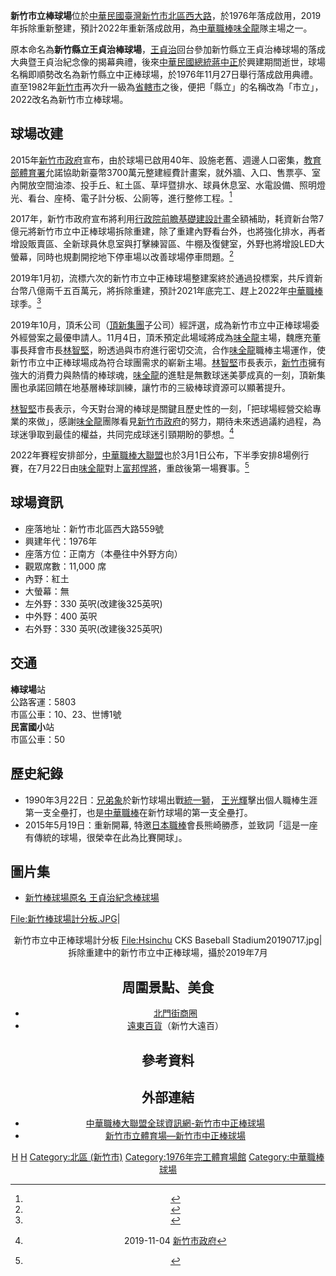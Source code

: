 {{Infobox venue
|name = 新竹市立棒球場
|image = File:新竹中正棒球場.JPG
|image_size =280px
|location = {{ROC}}{{Taiwan Province}}[[新竹市|新竹市]][[北區_(新竹市)|北區]]西大路559號
|coordinates ={{coord|24|48|23.8|N|120|57|39.4|E|display=inline, title}}　
|operator = [[味全龍|味全龍]]（龍來球場股份有限公司）（2022年－）
|dimensions = 左外野：330英呎<br>中外野：400英呎<br>右外野：330英呎
|surface = 紅土
|type = [[棒球場|棒球場]]
|opened = {{Start date|1976|11|27}}  (新建）   {{Startdate|2022|07|22}}（重建）
|owner = [[新竹市政府|新竹市政府]]
|seating_capacity = 10,000席
|former_names = 新竹縣立王貞治棒球場<br>新竹縣立中正棒球場<br>新竹市立中正棒球場
|website = [https://www.wdragons.com/CWS/court_hsinchu.html 官網]
}}

'''新竹市立棒球場'''位於[[中華民國|中華民國]][[臺灣|臺灣]][[新竹市|新竹市]][[北區_(新竹市)|北區]][[西大路_(新竹市)|西大路]]，於1976年落成啟用，2019年拆除重新整建，預計2022年重新落成啟用，為[[中華職棒|中華職棒]][[味全龍|味全龍]]隊主場之一。

原本命名為'''新竹縣立王貞治棒球場'''，[[王貞治|王貞治]]回台參加新竹縣立王貞治棒球場的落成大典暨王貞治紀念像的揭幕典禮，後來[[中華民國總統|中華民國總統]][[蔣中正|蔣中正]]於興建期間逝世，球場名稱即順勢改名為新竹縣立中正棒球場，於1976年11月27日舉行落成啟用典禮。直至1982年[[新竹市|新竹市]]再次升一級為[[省轄市|省轄市]]之後，便把「縣立」的名稱改為「市立」，2022改名為新竹市立棒球場。

== 球場改建 ==
2015年[[新竹市政府|新竹市政府]]宣布，由於球場已啟用40年、設施老舊、週邊人口密集，[[教育部體育署|教育部體育署]]允諾協助新臺幣3700萬元整建經費計畫案，就外牆、入口、售票亭、室內開放空間油漆、投手丘、紅土區、草坪暨排水、球員休息室、水電設備、照明燈光、看台、座椅、電子計分板、公廁等，進行整修工程。<ref>{{Cite web |url=http://www.setn.com/News.aspx?NewsID=137608l |title=砸3700萬整建！新竹球場用新啦啦隊看台迎中職首戰 |access-date=2017-02-22 |archive-date=2017-02-23 |archive-url=https://web.archive.org/web/20170223041418/http://www.setn.com/News.aspx?NewsID=137608l |dead-url=no }}</ref>

2017年，新竹市政府宣布將利用[[行政院|行政院]][[前瞻基礎建設計畫|前瞻基礎建設計畫]]全額補助，耗資新台幣7億元將新竹市立中正棒球場拆除重建，除了重建內野看台外，也將強化排水，再者增設販賣區、全新球員休息室與打擊練習區、牛棚及復健室，外野也將增設LED大螢幕，同時也規劃開挖地下停車場以改善球場停車問題。<ref>{{Cite web |url=http://sports.ettoday.net/news/871374 |title=40年新竹球場花7億拆掉重建　改建休息室牛棚復健室 |access-date=2017-02-22 |archive-date=2019-05-28 |archive-url=https://web.archive.org/web/20190528170431/https://sports.ettoday.net/news/871374 |dead-url=no }}</ref>

2019年1月初，流標六次的新竹市立中正棒球場整建案終於通過投標案，共斥資新台幣八億兩千五百萬元，將拆除重建，預計2021年底完工、趕上2022年[[中華職業棒球大聯盟|中華職棒]]球季。<ref>{{Cite web |url=http://www.bcc.com.tw/newsView.3198307 |title=味全龍復活 新竹力爭味全龍主場 |access-date=2019-04-22 |archive-date=2019-05-20 |archive-url=https://web.archive.org/web/20190520110920/http://www.bcc.com.tw/newsView.3198307 |dead-url=no }}</ref>

2019年10月，頂禾公司（[[頂新國際集團|頂新集團]]子公司）經評選，成為新竹市立中正棒球場委外經營案之最優申請人。11月4日，頂禾預定此場域將成為[[味全龍|味全龍]]主場，魏應充董事長拜會市長[[林智堅|林智堅]]，盼透過與市府進行密切交流，合作[[味全龍|味全龍]]職棒主場運作，使新竹市立中正棒球場成為符合球團需求的嶄新主場。[[林智堅|林智堅]]市長表示，[[新竹市|新竹市]]擁有強大的消費力與熱情的棒球魂，[[味全龍|味全龍]]的進駐是無數球迷美夢成真的一刻，頂新集團也承諾回饋在地基層棒球訓練，讓竹市的三級棒球資源可以顯著提升。

[[林智堅|林智堅]]市長表示，今天對台灣的棒球是關鍵且歷史性的一刻，「把球場經營交給專業的來做」，感謝[[味全龍|味全龍]]團隊看見[[新竹市政府|新竹市政府]]的努力，期待未來透過議約過程，為球迷爭取到最佳的權益，共同完成球迷引頸期盼的夢想。<ref>{{cite web|title=味全龍將進駐新竹棒球場　林智堅市長：無數球迷美夢成真|author=新竹市政府行政處公關與新聞科 李柏勁|language=zh-tw|url=https://www.hccg.gov.tw/ch/home.jsp?id=30122&parentpath=0,16,30121&mcustomize=municipalnews_view.jsp&dataserno=201911040006&aplistdn=ou=municipalnews,ou=message,ou=ap_root,o=hccg,c=tw&toolsflag=Y&mserno=201601300198|access-date=2019-11-04|archive-date=2020-12-03|archive-url=https://web.archive.org/web/20201203134646/https://www.hccg.gov.tw/ch/home.jsp?id=30122&parentpath=0,16,30121&mcustomize=municipalnews_view.jsp&dataserno=201911040006&aplistdn=ou=municipalnews,ou=message,ou=ap_root,o=hccg,c=tw&toolsflag=Y&mserno=201601300198|dead-url=no}} 2019-11-04 [[新竹市政府|新竹市政府]]</ref>

2022年賽程安排部分，[[中華職業棒球大聯盟|中華職棒大聯盟]]也於3月1日公布，下半季安排8場例行賽，在7月22日由[[味全龍|味全龍]]對上[[富邦悍將|富邦悍將]]，重啟後第一場賽事。<ref>{{Cite web |url=https://udn.com/news/story/7001/6132298%7Ctitle%3D%E4%B8%AD%E8%81%B7%EF%BC%8F%E6%9C%AC%E5%AD%A3%E8%B3%BD%E7%A8%8B%E5%85%AC%E5%B8%83 |title=新竹首戰722、暌違14年重返台東 |access-date=2022-06-28 |archive-date=2022-03-05 |archive-url=https://web.archive.org/web/20220305142940/https://udn.com/news/story/7001/6132298%7Ctitle=%E4%B8%AD%E8%81%B7%EF%BC%8F%E6%9C%AC%E5%AD%A3%E8%B3%BD%E7%A8%8B%E5%85%AC%E5%B8%83 }}</ref>

== 球場資訊 ==
* 座落地址：新竹市北區西大路559號
* 興建年代：1976年
* 座落方位：正南方（本壘往中外野方向）
* 觀眾席數：11,000 席
* 內野：紅土
* 大螢幕：無
* 左外野：330 英呎(改建後325英呎) 　
* 中外野：400 英呎 　
* 右外野：330 英呎(改建後325英呎)

== 交通 ==
'''棒球場'''站<br>
公路客運：5803<br>
市區公車：10、23、世博1號<br>
'''民富國小'''站<br>
市區公車：50<br>

== 歷史紀錄 ==
* 1990年3月22日：[[兄弟象|兄弟象]]於新竹球場出戰[[統一獅|統一獅]]， [[王光輝|王光輝]]擊出個人職棒生涯第一支全壘打，也是[[中華職棒|中華職棒]]在新竹球場的第一支全壘打。
* 2015年5月19日：重新開幕, 特邀[[日本職棒|日本職棒]]會長熊崎勝彥，並致詞「這是一座有傳統的球場，很榮幸在此為比賽開球」。

== 圖片集 ==
* [http://ndap.dils.tku.edu.tw:8080/ndap/querynews2.jsp?id=9549 新竹棒球場原名 王貞治紀念棒球場] {{Wayback|url=http://ndap.dils.tku.edu.tw:8080/ndap/querynews2.jsp?id=9549 |date=20160305121951 }}
<gallery>
File:新竹棒球場計分板.JPG|<center>新竹市立中正棒球場計分板
File:Hsinchu CKS Baseball Stadium20190717.jpg|拆除重建中的新竹市立中正棒球場，攝於2019年7月
</gallery>

== 周圍景點、美食 ==
* [[北門街商圈|北門街商圈]]
* [[遠東百貨|遠東百貨]]（新竹大遠百）

== 參考資料 ==
{{reflist}}

== 外部連結 ==
{{台灣棒球維基館}}
* [http://www.cpbl.com.tw/footer/stadium/F02 中華職棒大聯盟全球資訊網-新竹市中正棒球場] {{Wayback|url=http://www.cpbl.com.tw/footer/stadium/F02 |date=20200812041241 }}
* [https://stadium.hc.edu.tw/ch/home.jsp?id=60&parentpath=0,12&mcustomize=onemessages_view.jsp&toolsflag=Y&dataserno=201604050003&t=StadiumOnes&mserno=201603090001 新竹市立體育場—新竹市中正棒球場] {{Wayback|url=https://stadium.hc.edu.tw/ch/home.jsp?id=60&parentpath=0,12&mcustomize=onemessages_view.jsp&toolsflag=Y&dataserno=201604050003&t=StadiumOnes&mserno=201603090001 |date=20200804031240 }}

{{台灣棒球}}
{{portal bar|台灣|新竹|建築|體育|棒球}}

[[Category:新竹市建築物|H]]
[[Category:台灣棒球場|H]]
[[Category:北區_(新竹市)|Category:北區 (新竹市)]]
[[Category:1976年完工體育場館|Category:1976年完工體育場館]]
[[Category:中華職棒球場|Category:中華職棒球場]]